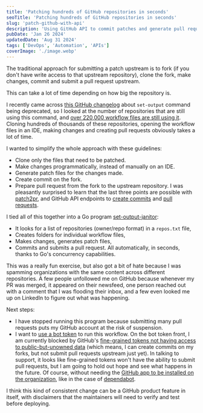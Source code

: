 ```yaml
---
title: 'Patching hundreds of GitHub repositories in seconds'
seoTitle: 'Patching hundreds of GitHub repositories in seconds'
slug: 'patch-github-with-api'
description: 'Using GitHub API to commit patches and generate pull requests.'
pubDate: 'Jan 26 2024'
updatedDate: 'Aug 31 2024'
tags: ['DevOps', 'Automation', 'APIs']
coverImage: './image.webp'
---
```



The traditional approach for submitting a patch upstream is to fork (if you don't have write access to that upstream repository), clone the fork, make changes, commit and submit a pull request upstream.

This can take a lot of time depending on how big the repository is.

I recently came across [this GitHub changelog](https://github.blog/changelog/2022-10-11-github-actions-deprecating-save-state-and-set-output-commands/) about `set-output` command being deprecated, so I looked at the number of repositories that are still using this command, and [over 220,000 workflow files are still using it](https://github.com/search?q=set-output%20language%3AYAML%20path%3A%2F%5E.github%5C%2Fworkflows%5C%2F%2F&type=code). Cloning hundreds of thousands of these repositories, opening the workflow files in an IDE, making changes and creating pull requests obviously takes a lot of time.

I wanted to simplify the whole approach with these guidelines:

- Clone only the files that need to be patched.
- Make changes programmatically, instead of manually on an IDE.
- Generate patch files for the changes made.
- Create commit on the fork.
- Prepare pull request from the fork to the upstream repository.
  I was pleasantly surprised to learn that the last three points are possible with [patch2pr](https://github.com/bluekeyes/patch2pr?tab=readme-ov-file), and GitHub API endpoints to [create commits](https://docs.github.com/en/graphql/reference/mutations#createcommitonbranch) and [pull requests](https://docs.github.com/en/rest/pulls/pulls?apiVersion=2022-11-28#create-a-pull-request).

I tied all of this together into a Go program [set-output-janitor](https://github.com/arunsathiya/set-output-janitor):

- It looks for a list of repositories (owner/repo format) in a `repos.txt` file,
- Creates folders for individual workflow files,
- Makes changes, generates patch files,
- Commits and submits a pull request.
  All automatically, in seconds, thanks to Go's concurrency capabilities.

This was a really fun exercise, but also got a bit of hate because I was spamming organizations with the same content across different repositories. A few people unfollowed me on GitHub because whenever my PR was merged, it appeared on their newsfeed, one person reached out with a comment that I was flooding their inbox, and a few even looked me up on LinkedIn to figure out what was happening.

Next steps:

- I have stopped running this program because submitting many pull requests puts my GitHub account at the risk of suspension.
- I want to [use a bot token](https://github.com/arunsathiya/set-output-janitor/issues/17) to run this workflow.
  On the bot token front, I am currently blocked by GitHub's [fine-grained tokens not having access to public-but-unowned data](https://github.com/orgs/community/discussions/36441#discussioncomment-7635050) (which means, I can create commits on my forks, but not submit pull requests upstream just yet). In talking to support, it looks like fine-grained tokens won't have the ability to submit pull requests, but I am going to hold out hope and see what happens in the future. Of course, without needing the [GitHub app to be installed on the organization](https://docs.github.com/en/apps/creating-github-apps/authenticating-with-a-github-app/authenticating-as-a-github-app-installation), like in the case of [dependabot](https://docs.github.com/en/code-security/dependabot/dependabot-security-updates/configuring-dependabot-security-updates).

I think this kind of consistent change can be a GitHub product feature in itself, with disclaimers that the maintainers will need to verify and test before deploying.

